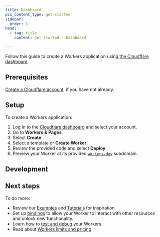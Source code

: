 ```yaml
---
title: Dashboard
pcx_content_type: get-started
sidebar:
  order: 3
head:
  - tag: title
    content: Get started - Dashboard

---
```



Follow this guide to create a Workers application using [the Cloudflare dashboard](https://dash.cloudflare.com).

<Render file="playground-callout" />

## Prerequisites

[Create a Cloudflare account](/learning-paths/get-started/account-setup/create-account/), if you have not already.

## Setup

To create a Workers application:

1. Log in to the [Cloudflare dashboard](https://dash.cloudflare.com) and select your account.
2. Go to **Workers & Pages**.
3. Select **Create**.
4. Select a template or **Create Worker**.
5. Review the provided code and select **Deploy**.
6. Preview your Worker at its provided [`workers.dev`](/workers/configuration/routing/workers-dev/) subdomain.

## Development

<Render file="dash-creation-next-steps" />

## Next steps

To do more:

- Review our [Examples](/workers/examples/) and [Tutorials](/workers/tutorials/) for inspiration.
- Set up [bindings](/workers/runtime-apis/bindings/) to allow your Worker to interact with other resources and unlock new functionality.
- Learn how to [test and debug](/workers/testing/) your Workers.
- Read about [Workers limits and pricing](/workers/platform/).
